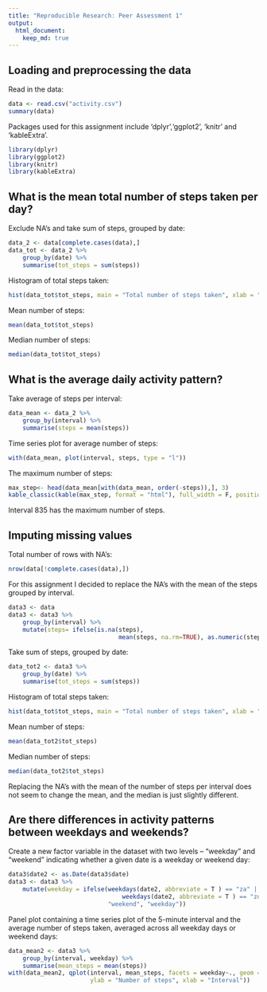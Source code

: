 ```yaml
---
title: "Reproducible Research: Peer Assessment 1"
output: 
  html_document:
    keep_md: true
---
```


## Loading and preprocessing the data
Read in the data:
```r
data <- read.csv("activity.csv")
summary(data)
```
Packages used for this assignment include 'dplyr','ggplot2',  'knitr' and 'kableExtra'.
```r
library(dplyr)
library(ggplot2)
library(knitr)
library(kableExtra)
```

## What is the mean total number of steps taken per day?
Exclude NA's and take sum of steps, grouped by date:
```r
data_2 <- data[complete.cases(data),]
data_tot <- data_2 %>%
    group_by(date) %>%
    summarise(tot_steps = sum(steps))
```

Histogram of total steps taken:
```r
hist(data_tot$tot_steps, main = "Total number of steps taken", xlab = "steps")
```
  
Mean number of steps:
```r
mean(data_tot$tot_steps)
```
  
Median number of steps:
```r
median(data_tot$tot_steps)
```

## What is the average daily activity pattern?
Take average of steps per interval:
```r
data_mean <- data_2 %>%
    group_by(interval) %>%
    summarise(steps = mean(steps))
```

Time series plot for average number of steps:
```r
with(data_mean, plot(interval, steps, type = "l"))
```
  
The maximum number of steps:
```r
max_step<- head(data_mean[with(data_mean, order(-steps)),], 3)
kable_classic(kable(max_step, format = "html"), full_width = F, position = "left", font_size = 18, html_font = "Arial")

```

Interval 835 has the maximum number of steps.

## Imputing missing values
Total number of rows with NA's:
```r
nrow(data[!complete.cases(data),])
```

For this assignment I decided to replace the NA's with the mean of the steps grouped by interval.

```r
data3 <- data
data3 <- data3 %>%
    group_by(interval) %>%
    mutate(steps= ifelse(is.na(steps),
                               mean(steps, na.rm=TRUE), as.numeric(steps)))
```


Take sum of steps, grouped by date:
```r
data_tot2 <- data3 %>%
    group_by(date) %>%
    summarise(tot_steps = sum(steps))
```

Histogram of total steps taken:
```r
hist(data_tot$tot_steps, main = "Total number of steps taken", xlab = "steps")
```
  
Mean number of steps:
```r
mean(data_tot2$tot_steps)
```
  
Median number of steps:
```r
median(data_tot2$tot_steps)
```

Replacing the NA's with the mean of the number of steps per interval does not seem to change the mean, and the median is just slightly different.

## Are there differences in activity patterns between weekdays and weekends?

Create a new factor variable in the dataset with two levels -- "weekday" and "weekend" indicating whether a given date is a weekday or weekend day:
```r
data3$date2 <- as.Date(data3$date)
data3 <- data3 %>%
    mutate(weekday = ifelse(weekdays(date2, abbreviate = T ) == "za" | 
                                weekdays(date2, abbreviate = T ) == "zo",
                            "weekend", "weekday"))
```

Panel plot containing a time series plot of the 5-minute interval and the average number of steps taken, averaged across all weekday days or weekend days:
```r
data_mean2 <- data3 %>%
    group_by(interval, weekday) %>%
    summarise(mean_steps = mean(steps))
with(data_mean2, qplot(interval, mean_steps, facets = weekday~., geom = "line",
                       ylab = "Number of steps", xlab = "Interval"))
``` 
